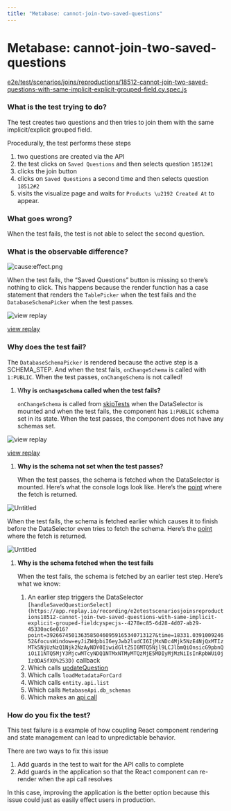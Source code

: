 ```yaml
---
title: "Metabase: cannot-join-two-saved-questions"
---
```


# Metabase: cannot-join-two-saved-questions

[e2e/test/scenarios/joins/reproductions/18512-cannot-join-two-saved-questions-with-same-implicit-explicit-grouped-field.cy.spec.js](https://app.replay.io/recording/e2etestscenariosjoinsreproductions18512-cannot-join-two-saved-questions-with-same-implicit-explicit-grouped-fieldcyspecjs--4278ec85-6d28-4d07-ab29-45330ac6e016?point=39915782121745558809872149013078687&time=18597&focusWindow=eyJiZWdpbiI6eyJwb2ludCI6IjMxNDc4Mjk5NzE4NjQxMTIzMTk5NjUzNzQ1Njk2NzAyNDY0IiwidGltZSI6MTQ5Njl9LCJlbmQiOnsicG9pbnQiOiI1NTQ5MjY3MjcwMTcyNDQ1NTMxNTMyMTQzMjE5MDIyMjMzNiIsInRpbWUiOjIzODA5fX0%3D)

### What is the test trying to do?

<LoomVideo src="https://www.loom.com/embed/0f6bf01b07b348b789107cbf603dd5a5" />

The test creates two questions and then tries to join them with the same implicit/explicit grouped field.

Procedurally, the test performs these steps

1. two questions are created via the API
2. the test clicks on `Saved Questions` and then selects question  `18512#1`
3. clicks the join button 
4. clicks on `Saved Questions` a second time and then selects question `18512#2`
5. visits the visualize page and waits for `Products \u2192 Created At` to appear.

### What goes wrong?

When the test fails, the test is not able to select the second question.

<LoomVideo src="https://www.loom.com/embed/466d39f90c28410eb031941a636f7565" />

### What is the observable difference?

![cause:effect.png](/media/learn-more/examples-of-flaky-tests/metabase-cannot-join-two-saved-questions/causeeffect.png)

When the test fails, the “Saved Questions” button is missing so there’s nothing to click. This happens because the render function has a case statement that renders the `TablePicker`  when the test fails and the `DatabaseSchemaPicker` when the test passes. 

![[view replay](https://app.replay.io/recording/e2etestscenariosjoinsreproductions18512-cannot-join-two-saved-questions-with-same-implicit-explicit-grouped-fieldcyspecjs--4278ec85-6d28-4d07-ab29-45330ac6e016?point=40240300675957395929315341418627622&time=18803.25987239179&focusWindow=eyJiZWdpbiI6eyJwb2ludCI6IjI5ODU1NzA2OTUwMDI0NDUwMjMyNjQxNjcwNDE4MDA2MDE2IiwidGltZSI6MTQ0MzV9LCJlbmQiOnsicG9pbnQiOiI1ODQxMzMzOTY4ODg4MDQ1MjQ3ODgwNjcwODA1MDcyMjgxNiIsInRpbWUiOjI0OTMzfX0%253D)](/media/learn-more/examples-of-flaky-tests/metabase-cannot-join-two-saved-questions/Screenshot_2023-07-12_at_9.35.14_AM.png)

[view replay](https://app.replay.io/recording/e2etestscenariosjoinsreproductions18512-cannot-join-two-saved-questions-with-same-implicit-explicit-grouped-fieldcyspecjs--4278ec85-6d28-4d07-ab29-45330ac6e016?point=40240300675957395929315341418627622&time=18803.25987239179&focusWindow=eyJiZWdpbiI6eyJwb2ludCI6IjI5ODU1NzA2OTUwMDI0NDUwMjMyNjQxNjcwNDE4MDA2MDE2IiwidGltZSI6MTQ0MzV9LCJlbmQiOnsicG9pbnQiOiI1ODQxMzMzOTY4ODg4MDQ1MjQ3ODgwNjcwODA1MDcyMjgxNiIsInRpbWUiOjI0OTMzfX0%253D)

### Why does the test fail?

The `DatabaseSchemaPicker` is rendered because the active step is a SCHEMA_STEP.  And when the test fails, `onChangeSchema` is called with `1:PUBLIC`. When the test passes, `onChangeSchema` is not called!

1. W**hy is `onChangeSchema` called when the test fails?** 
    
    `onChangeSchema` is called from [skipTests](https://app.replay.io/recording/e2etestscenariosjoinsreproductions18512-cannot-join-two-saved-questions-with-same-implicit-explicit-grouped-fieldcyspecjs--4278ec85-6d28-4d07-ab29-45330ac6e016?point=18822076122371152273768683870879936&time=10859.494619228097&focusWindow=eyJiZWdpbiI6eyJwb2ludCI6IjUxOTIyOTY4NjAyMDQ2MjgwNTUwMDQxODk1NDgzNDczOTIiLCJ0aW1lIjoyOTY1fSwiZW5kIjp7InBvaW50IjoiMzQzOTg5NjY3MDE3Nzg3MDM1Mzk2MzA3MjAzNjMyNjYwNDgiLCJ0aW1lIjoxNjEzMH19) when the DataSelector is mounted and when the test fails, the component has `1:PUBLIC` schema set in its state. When the test passes, the component does not have any schemas set.
    

![[view replay](https://app.replay.io/recording/e2etestscenariosjoinsreproductions18512-cannot-join-two-saved-questions-with-same-implicit-explicit-grouped-fieldcyspecjs--4278ec85-6d28-4d07-ab29-45330ac6e016?point=18822076122371152273768683870879936&time=10859.494619228097&focusWindow=eyJiZWdpbiI6eyJwb2ludCI6IjUxOTIyOTY4NjAyMDQ2MjgwNTUwMDQxODk1NDgzNDczOTIiLCJ0aW1lIjoyOTY1fSwiZW5kIjp7InBvaW50IjoiMzQzOTg5NjY3MDE3Nzg3MDM1Mzk2MzA3MjAzNjMyNjYwNDgiLCJ0aW1lIjoxNjEzMH19)](/media/learn-more/examples-of-flaky-tests/metabase-cannot-join-two-saved-questions/Untitled.png)

[view replay](https://app.replay.io/recording/e2etestscenariosjoinsreproductions18512-cannot-join-two-saved-questions-with-same-implicit-explicit-grouped-fieldcyspecjs--4278ec85-6d28-4d07-ab29-45330ac6e016?point=18822076122371152273768683870879936&time=10859.494619228097&focusWindow=eyJiZWdpbiI6eyJwb2ludCI6IjUxOTIyOTY4NjAyMDQ2MjgwNTUwMDQxODk1NDgzNDczOTIiLCJ0aW1lIjoyOTY1fSwiZW5kIjp7InBvaW50IjoiMzQzOTg5NjY3MDE3Nzg3MDM1Mzk2MzA3MjAzNjMyNjYwNDgiLCJ0aW1lIjoxNjEzMH19)

1. **Why is the schema not set when the test passes?**
    
    When the test passes, the schema is fetched when the DataSelector is mounted. Here’s what the console logs look like. Here’s the [point](https://app.replay.io/recording/e2etestscenariosjoinsreproductions18512-cannot-join-two-saved-questions-with-same-implicit-explicit-grouped-fieldcyspecjs--4278ec85-6d28-4d07-ab29-45330ac6e016?point=63281117997767009521481639631257811&time=26658.881606131647&focusWindow=eyJiZWdpbiI6eyJwb2ludCI6IjUyMjQ3NDg3MTY0ODEzMDE4OTAwNDQxNTY4NTkwNjkyMzUyIiwidGltZSI6MjI2OTF9LCJlbmQiOnsicG9pbnQiOiI3MDQyMDUyNjE4Njc2NTIzMzI0NzY0ODg4NjgxODg2NTE1MiIsInRpbWUiOjI5NzI5fX0%253D) where the fetch is returned.
    

![Untitled](/media/learn-more/examples-of-flaky-tests/metabase-cannot-join-two-saved-questions/Untitled%201.png)

When the test fails, the schema is fetched earlier which causes it to finish before the DataSelector even tries to fetch the schema. Here’s the [point](https://app.replay.io/recording/e2etestscenariosjoinsreproductions18512-cannot-join-two-saved-questions-with-same-implicit-explicit-grouped-fieldcyspecjs--4278ec85-6d28-4d07-ab29-45330ac6e016?point=39915782121880942923393415369457875&time=18653.016595980083&focusWindow=eyJiZWdpbiI6eyJwb2ludCI6IjMxNDc4Mjk5NzE4NjQxMTIzMTk5NjUzNzQ1Njk2NzAyNDY0IiwidGltZSI6MTQ5Njl9LCJlbmQiOnsicG9pbnQiOiI1NTQ5MjY3MjcwMTcyNDQ1NTMxNTMyMTQzMjE5MDIyMjMzNiIsInRpbWUiOjIzODA5fX0%253D) where the fetch is returned.

![Untitled](/media/learn-more/examples-of-flaky-tests/metabase-cannot-join-two-saved-questions/Untitled%202.png)

1. **Why is the schema fetched when the test fails**
    
    When the test fails, the schema is fetched by an earlier test step. Here’s what we know:
    
    1. An earlier step triggers the DataSelector `[handleSavedQuestionSelect](https://app.replay.io/recording/e2etestscenariosjoinsreproductions18512-cannot-join-two-saved-questions-with-same-implicit-explicit-grouped-fieldcyspecjs--4278ec85-6d28-4d07-ab29-45330ac6e016?point=39266745013635850460959165340713127&time=18331.039100924652&focusWindow=eyJiZWdpbiI6eyJwb2ludCI6IjMxNDc4Mjk5NzE4NjQxMTIzMTk5NjUzNzQ1Njk2NzAyNDY0IiwidGltZSI6MTQ5Njl9LCJlbmQiOnsicG9pbnQiOiI1NTQ5MjY3MjcwMTcyNDQ1NTMxNTMyMTQzMjE5MDIyMjMzNiIsInRpbWUiOjIzODA5fX0%253D)` callback
    2. Which calls [updateQuestion](https://app.replay.io/recording/e2etestscenariosjoinsreproductions18512-cannot-join-two-saved-questions-with-same-implicit-explicit-grouped-fieldcyspecjs--4278ec85-6d28-4d07-ab29-45330ac6e016?point=39266745013956724656592693307115035&time=18433.41339869281&focusWindow=eyJiZWdpbiI6eyJwb2ludCI6IjMxNDc4Mjk5NzE4NjQxMTIzMTk5NjUzNzQ1Njk2NzAyNDY0IiwidGltZSI6MTQ5Njl9LCJlbmQiOnsicG9pbnQiOiI1NTQ5MjY3MjcwMTcyNDQ1NTMxNTMyMTQzMjE5MDIyMjMzNiIsInRpbWUiOjIzODA5fX0%253D) 
    3. Which calls `loadMetadataForCard`
    4. Which calls `entity.api.list` 
    5. Which  calls `MetabaseApi.db_schemas` 
    6. Which makes an [api call](https://app.replay.io/recording/e2etestscenariosjoinsreproductions18512-cannot-join-two-saved-questions-with-same-implicit-explicit-grouped-fieldcyspecjs--4278ec85-6d28-4d07-ab29-45330ac6e016?point=39266745014058140243822074568638608&time=18453&focusWindow=eyJiZWdpbiI6eyJwb2ludCI6IjMxNDc4Mjk5NzE4NjQxMTIzMTk5NjUzNzQ1Njk2NzAyNDY0IiwidGltZSI6MTQ5Njl9LCJlbmQiOnsicG9pbnQiOiI1NTQ5MjY3MjcwMTcyNDQ1NTMxNTMyMTQzMjE5MDIyMjMzNiIsInRpbWUiOjIzODA5fX0%253D)
    

### How do you fix the test?

This test failure is a example of how coupling React component rendering and state management can lead to unpredictable behavior. 

There are two ways to fix this issue

1. Add guards in the test to wait for the API calls to complete
2. Add guards in the application so that the React component can re-render when the api call resolves

In this case, improving the application is the better option because this issue could just as easily effect users in production.